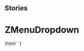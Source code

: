 
## Stories

<Meta title="Navigation/ZMenuDropdown" component="z-menu-dropdown" />

  # ZMenuDropdown

<Preview>
  <Story name="z-menu-dropdown">
    {html`
      <z-menu-dropdown
        nomeutente="${text('nomeutente', 'Name Surname')}"
        menucontent='[{"id":"profile","label":"Profile","link":"/i-tuoi-dati","icon":"user-avatar"},{"id":"activate-resource","label":"Active new book","link":"#","icon":"plus"},{"id":"logout-button","label":"Logout","link":"/logout","icon":"logout"}]'
      ></z-menu-dropdown>`}
  </Story>
</Preview>

  <Props of="z-menu-dropdown" />


